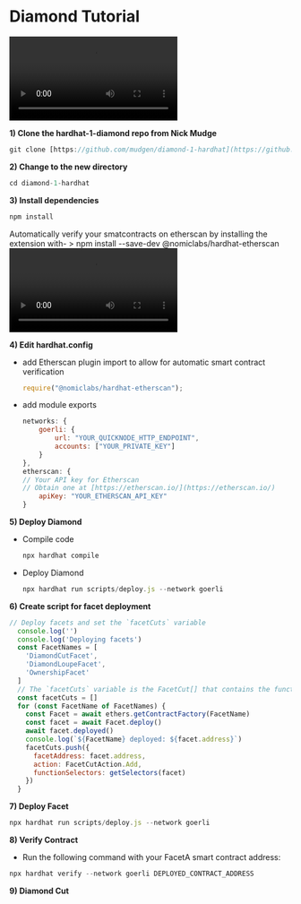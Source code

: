 
# **Diamond Tutorial**

<Bleed>
<video controls>
  <source src="diamond-1.mov" type="video/mp4"></source>
</video>
</Bleed>


**1) Clone the hardhat-1-diamond repo from Nick Mudge**

```js
git clone [https://github.com/mudgen/diamond-1-hardhat](https://github.com/mudgen/diamond-1-hardhat)
```

**2) Change to the new directory**

```js
cd diamond-1-hardhat
```

**3) Install dependencies**

```js
npm install
```

<Callout>
Automatically verify your smatcontracts on etherscan by installing the extension with-
> npm install --save-dev @nomiclabs/hardhat-etherscan
</Callout>

<Bleed>
<video controls>
  <source src="diamond-2.mov" type="video/mp4"></source>
</video>
</Bleed>

**4) Edit hardhat.config**

- add Etherscan plugin import to allow for automatic smart contract verification
    
    ```js
    require("@nomiclabs/hardhat-etherscan");
    ```
    
- add module exports
    
    ```js
    networks: {
        goerli: {
            url: "YOUR_QUICKNODE_HTTP_ENDPOINT",
            accounts: ["YOUR_PRIVATE_KEY"]
        }
    },
    etherscan: {
    // Your API key for Etherscan
    // Obtain one at [https://etherscan.io/](https://etherscan.io/)
        apiKey: "YOUR_ETHERSCAN_API_KEY"
    }
    ```
    
**5) Deploy Diamond**

- Compile code
    
    ```js
    npx hardhat compile
    ```
    
- Deploy Diamond
    
    ```js
    npx hardhat run scripts/deploy.js --network goerli
    ```
    

**6) Create script for facet deployment**

```js
// Deploy facets and set the `facetCuts` variable
  console.log('')
  console.log('Deploying facets')
  const FacetNames = [
    'DiamondCutFacet',
    'DiamondLoupeFacet',
    'OwnershipFacet'
  ]
  // The `facetCuts` variable is the FacetCut[] that contains the functions to add during diamond deployment
  const facetCuts = []
  for (const FacetName of FacetNames) {
    const Facet = await ethers.getContractFactory(FacetName)
    const facet = await Facet.deploy()
    await facet.deployed()
    console.log(`${FacetName} deployed: ${facet.address}`)
    facetCuts.push({
      facetAddress: facet.address,
      action: FacetCutAction.Add,
      functionSelectors: getSelectors(facet)
    })
  }
```

**7) Deploy Facet**

```js
npx hardhat run scripts/deploy.js --network goerli
```

**8) Verify Contract**

- Run the following command with your FacetA smart contract address:

```js
npx hardhat verify --network goerli DEPLOYED_CONTRACT_ADDRESS
```

**9) Diamond Cut**
